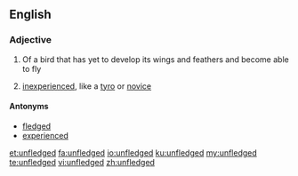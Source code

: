 ==English==

===Adjective===
{{en-adj|-}}

# Of a bird that has yet to develop its wings and feathers and become able to fly
# {{label|en|figuratively}} [[inexperienced]], like a [[tyro]] or [[novice]]

====Antonyms====
* [[fledged]]
* [[experienced]]

[[et:unfledged]]
[[fa:unfledged]]
[[io:unfledged]]
[[ku:unfledged]]
[[my:unfledged]]
[[te:unfledged]]
[[vi:unfledged]]
[[zh:unfledged]]